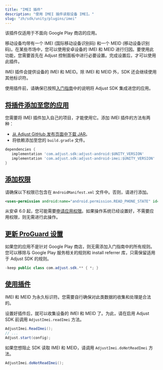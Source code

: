 ```yaml
---
title: "IMEI 插件"
description: "使用 IMEI 插件读取设备 IMEI。"
slug: "zh/sdk/unity/plugins/imei"
---
```


<Callout type="important">

该插件仅适用于不面向 Google Play 商店的应用。

</Callout>

移动设备均带有一个 IMEI \(国际移动设备识别码\) 和一个 MEID \(移动设备识别码\)。在某些市场中，您可以使用安卓设备的 IMEI 和 MEID 进行归因。要使用此功能，您需要首先在 Adjust 控制面板中进行必要设置。完成设置后，才可以使用此插件。

IMEI 插件会提供设备的 IMEI 和 MEID。除 IMEI 和 MEID 外，SDK 还会继续使用其他标识符。

使用插件前，请确保已按照[入门指南](/en/sdk/unity)中的说明将 Adjust SDK 集成进您的应用。

## [将插件添加至您的应用](add-the-plugin-to-your-app)

您需要将 IMEI 插件加入自己的项目，才能使用它。添加 IMEI 插件的方法有两种：

-  [从 Adjust GitHub 发布页面中下载 JAR](https://github.com/adjust/android_sdk/releases)。
-  将依赖添加至您的 `build.gradle` 文件。

<CodeBlock title="build.gradle">

```groovy
dependencies {
   implementation 'com.adjust.sdk:adjust-android:$UNITY_VERSION'
   implementation 'com.adjust.sdk:adjust-android-imei:$UNITY_VERSION'
}

```

</CodeBlock>

## [添加权限](add-permissions)

请确保以下权限已包含在 `AndroidManifest.xml` 文件中。否则，请进行添加。

<CodeBlock title="AndroidManifest.xml">

```xml
<uses-permission android:name="android.permission.READ_PHONE_STATE" id="sl-md0000000" />
```

</CodeBlock>
<Callout type="note">

从安卓 6\.0 起，您可能需要[申请应用权限](https://developer.android.com/training/permissions/requesting)。如果操作系统已经设置好，不需要应用权限，则无需进行此操作。

</Callout>

## [更新 ProGuard 设置](update-proguard-settings)

如果您的应用不是针对 Google Play 商店，则无需添加入门指南中的所有规则。您可以移除与 Google Play 服务相关的规则和 install referrer 库，只需保留适用于 Adjust SDK 的规则。

<CodeBlock title="proguard.pro">

```java
-keep public class com.adjust.sdk.** { *; }
```

</CodeBlock>

## [使用插件](use-the-plugin)

<Callout type="important">

IMEI 和 MEID 为永久标识符。您需要自行确保对此类数据的收集和处理是合法的。

</Callout>

设置好插件后，就可以收集设备的 IMEI 和 MEID 了。为此，请在启用 Adjust SDK 前调用 `AdjustImei.readImei` 方法。

```cs
AdjustImei.ReadImei();
// ...
Adjust.start(config);
```

如果您想阻止 SDK 读取 IMEI 和 MEID，请调用 `AdjustImei.doNotReadImei` 方法。

```cs
AdjustImei.doNotReadImei();
```
